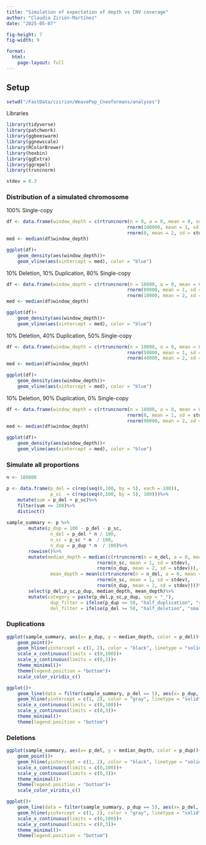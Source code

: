 ```yaml
---
title: "Simulation of expectation of depth vs CNV coverage"
author: "Claudia Zirión-Martínez"
date: "2025-05-07"

fig-height: 7
fig-width: 9

format: 
  html:
    page-layout: full
---
```



## Setup {#setup}

```r
setwd("/FastData/czirion/WeavePop_Cneoformans/analyses")
```

Libraries

```r
library(tidyverse)
library(patchwork)
library(ggbeeswarm)
library(ggnewscale)
library(RColorBrewer)
library(hexbin)
library(ggExtra)
library(ggrepel)
library(truncnorm)
```

```r
stdev = 0.3
```

### Distribution of a simulated chromosome

100% Single-copy
```r
df <- data.frame(window_depth = c(rtruncnorm(n = 0, a = 0, mean = 0, sd = stdev),
                                            rnorm(100000, mean = 1, sd = stdev), 
                                            rnorm(0, mean = 2, sd = stdev)))
med <- median(df$window_depth)

ggplot(df)+
    geom_density(aes(window_depth))+
    geom_vline(aes(xintercept = med), color = "blue")
```

10% Deletion, 10% Duplication, 80% Single-copy
```r
df <- data.frame(window_depth = c(rtruncnorm(n = 10000, a = 0, mean = 0, sd = stdev),
                                            rnorm(80000, mean = 1, sd = stdev), 
                                            rnorm(10000, mean = 2, sd = stdev)))
med <- median(df$window_depth)

ggplot(df)+
    geom_density(aes(window_depth))+
    geom_vline(aes(xintercept = med), color = "blue")
```
10% Deletion, 40% Duplication, 50% Single-copy
```r
df <- data.frame(window_depth = c(rtruncnorm(n = 10000, a = 0, mean = 0, sd = stdev),
                                            rnorm(50000, mean = 1, sd = stdev), 
                                            rnorm(40000, mean = 2, sd = stdev)))
med <- median(df$window_depth)

ggplot(df)+
    geom_density(aes(window_depth))+
    geom_vline(aes(xintercept = med), color = "blue")
```

10% Deletion, 90% Duplication, 0% Single-copy
```r
df <- data.frame(window_depth = c(rtruncnorm(n = 10000, a = 0, mean = 0, sd = stdev),
                                            rnorm(0, mean = 1, sd = stdev), 
                                            rnorm(90000, mean = 2, sd = stdev)))
med <- median(df$window_depth)

ggplot(df)+
    geom_density(aes(window_depth))+
    geom_vline(aes(xintercept = med), color = "blue")
```

### Simulate all proportions
```r
n <- 100000

p <- data.frame(p_del = c(rep(seq(0,100, by = 5), each = 100)),
                p_sc  = c(rep(seq(0,100, by = 5), 100)))%>%
    mutate(sum = p_del + p_sc)%>%
    filter(sum <= 100)%>%
    distinct()
               
sample_summary <- p %>%
        mutate(p_dup = 100 - p_del - p_sc,
                n_del = p_del * n / 100,
                n_sc = p_sc * n  / 100,
                n_dup = p_dup * n  / 100)%>%
        rowwise()%>%
        mutate(median_depth = median(c(rtruncnorm(n = n_del, a = 0, mean = 0, sd = stdev),
                                 rnorm(n_sc, mean = 1, sd = stdev), 
                                 rnorm(n_dup, mean = 2, sd = stdev))),
                mean_depth = mean(c(rtruncnorm(n = n_del, a = 0, mean = 0, sd = stdev),
                                 rnorm(n_sc, mean = 1, sd = stdev), 
                                 rnorm(n_dup, mean = 2, sd = stdev))))%>%
        select(p_del,p_sc,p_dup, median_depth, mean_depth)%>%
        mutate(category = paste(p_del,p_sc,p_dup, sep = "_"),
                dup_filter = ifelse(p_dup >= 50, "half_duplication", "small_duplication"),
                del_filter = ifelse(p_del >= 50, "half_deletion", "small_deletion"))
```
### Duplications
```r
ggplot(sample_summary, aes(x= p_dup, y = median_depth, color = p_del))+
    geom_point()+
    geom_hline(yintercept = c(1, 2), color = "black", linetype = "solid") +
    scale_x_continuous(limits = c(0,100))+
    scale_y_continuous(limits = c(0,3))+
    theme_minimal()+
    theme(legend.position = "bottom")+
    scale_color_viridis_c()
```

```r
ggplot()+
    geom_line(data = filter(sample_summary, p_del == 5), aes(x= p_dup, y = median_depth), linewidth = 2)+
    geom_hline(yintercept = c(1, 2), color = "gray", linetype = "solid") +
    scale_x_continuous(limits = c(0,100))+
    scale_y_continuous(limits = c(0,3))+
    theme_minimal()+
    theme(legend.position = "bottom")
```

### Deletions
```r
ggplot(sample_summary, aes(x= p_del, y = median_depth, color = p_dup))+
    geom_point()+
    geom_hline(yintercept = c(1, 2), color = "black", linetype = "solid") +
    scale_x_continuous(limits = c(0,100))+
    scale_y_continuous(limits = c(0,3))+
    theme_minimal()+
    theme(legend.position = "bottom")+
    scale_color_viridis_c()
```
```r
ggplot()+
    geom_line(data = filter(sample_summary, p_dup == 5), aes(x= p_del, y = median_depth), linewidth = 2)+
    geom_hline(yintercept = c(1, 2), color = "gray", linetype = "solid") +
    scale_x_continuous(limits = c(0,100))+
    scale_y_continuous(limits = c(0,3))+
    theme_minimal()+
    theme(legend.position = "bottom")
```

